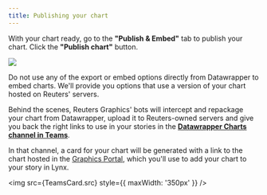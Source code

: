 ```yaml
---
title: Publishing your chart
---
```



With your chart ready, go to the **"Publish & Embed"** tab to publish your chart. Click the **"Publish chart"** button.

![](https://user-images.githubusercontent.com/2772078/119657200-84700a00-be23-11eb-948d-13880740b48f.png)

<Aside type="caution">Do not use any of the export or embed options directly from Datawrapper to embed charts. We'll provide you options that use a version of your chart hosted on Reuters' servers.</Aside>



Behind the scenes, Reuters Graphics' bots will intercept and repackage your chart from Datawrapper, upload it to Reuters-owned servers and give you back the right links to use in your stories in the [**Datawrapper Charts channel in Teams**](https://teams.microsoft.com/l/channel/19%3a489aacae4e19400d8cf0da402c021076%40thread.skype/%25F0%259F%2593%2588Datawrapper%2520charts?groupId=c0949280-94a2-469a-a719-12397824db0a&tenantId=62ccb864-6a1a-4b5d-8e1c-397dec1a8258).

In that channel, a card for your chart will be generated with a link to the chart hosted in the [Graphics Portal](https://sphinx.thomsonreuters.com/graphics/#/group/rngs), which you'll use to add your chart to your story in Lynx.

<img src={TeamsCard.src} style={{ maxWidth: '350px' }} />


